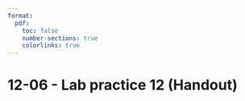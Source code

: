 ```yaml
---
format:
  pdf:
    toc: false
    number-sections: true
    colorlinks: true
---
```


# 12-06 - Lab practice 12 (Handout)
